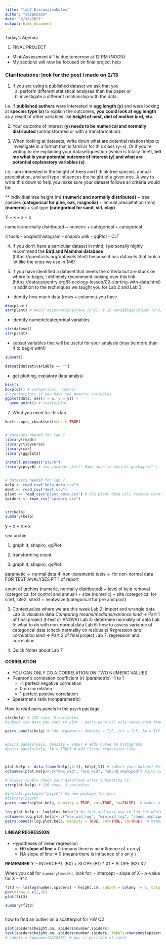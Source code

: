 ```yaml
---
title: "lab7_DiscussionNotes"
author: "sbsambado"
date: "2/18/2021"
output: html_document
---
```


Today's Agenda

1. FINAL PROJECT
- Mini-Assessment # 1 is due tomorrow at 12 PM (NOON)
- My sections will now be focused on final project help

### Clarifications: look for the post I made on 2/13
1.  If you are using a published dataset we ask that you 
      a) perform different statistical analyses than the paper or 
      b) investigate a different relationship with the data. 

i.e. If **published authors** were interested in **egg length (y)** and were looking at **species type (x)** to explain the outcomes, **you could look at** **egg length** as a result of other variables like **height of nest, diet of mother bird, etc**.

2. Your outcome of interest **(y) needs to be numerical and normally distributed** (untransformed or with a transformation).

3. When looking at datasets, write down what are potential relationships to investigate in a format that is familiar for this class (y~x). Or if you're writing to me explaining your dataset/question (which is totally fine!), **tell me what is your potential outcome of interest (y) and what are potential explanatory variables (x)**.

i.e. I am interested in the height of trees and I think tree species, annual precipitation, and soil type influences the height of a given tree. A way to write this down to help you make sure your dataset follows all criteria would be:

** individual tree height (m) **(numeric and normally distributed)** ~ tree species **(categorical for pine, oak, magnolia)** + annual precipitation (mm) **(numeric)** + soil type **(categorical for sand, silt, clay)**


Y ~ x + x + x

numeric/normally distributed ~  numeric + categorical + categorical




4 tools
- boxplot/histogram
- shapiro wilk
- qqPlot
- CLT




4. If you don't have a particular dataset in mind, I personally highly recommend the  **Bird and Mammal database** (https://opentraits.org/datasets.html) because it has datasets that look a lot like the ones we use in 146!

5. If you have identified a dataset that meets the criteria but are stuck on where to begin, I definitely recommend looking over this link (https://datacarpentry.org/R-ecology-lesson/02-starting-with-data.html) in addition to the techniques we taught you for Lab 2 and Lab 3:

+ identify how much data (rows + columns) you have
```r
dim(plant)
str(plant) # 49857 observations/rows (y's), # 10 variables/colums (x's)

```

+ identify numeric/categorical variables
```r

str(dataset)
str(plant)
```

+ subset variables that will be useful for your analysis (may be more than 4 to begin with!)
```r

subset()

datset[datset$variable == ""]
```

+ get plotting, explatory data analysi

```r

hist()
boxplot() # categorical, numeric 
# scatterplots if you have two numeric variables 
ggplot(data, aes(x = x, y = y)) +
  geom_point() # scatterplot
```



2. What you need for this lab
```r
knitr::opts_chunk$set(echo = TRUE)


# packages needed for lab 7
library(readr)
library(tidyverse)
library(car)
library(ggplot2)

install.packages("psych")
library(psych) # new package alert! Make sure to install.packages("")


# datasets needed for lab 7
kelp <- read_csv("kelp_data.csv")
deet <- read_csv("deet.csv")
plant <- read_csv("plant_data.csv") # the plant data will forever haunt us
spiders <- read_csv("spiders.csv")


str(kelp)
summary(kelp)

```

y ~ x + x + x

sea urchin

1. graph it, shapiro, qqPlot

2. transforming count 

3. graph it, shapiro, qqPlot

parametic <- normal data
4. non-parametric tests <- for non-normal data FOR TEST ANALYSES PT 1 of report

count of urchins (numeric, normally distributed) ~ level of kelp removal (categorical for control and annual) + size (numeric) + site (categorical for site1, site2, site3) + heatwave (categorical for pre and post) 

3. Contextualize where we are this week
    Lab 2: import and wrangle data
    Lab 3: visualize data
    *Comparing means/medians/variance land* -> Part 1 of final project (t-test or ANOVA)
    Lab 4: determine normality of data
    Lab 5: what to do with non-normal data
    Lab 6: how to assess variance of categorical data (check normality on residuals)
    *Regression and correlation land* -> Part 2 of final project
    Lab 7: regression and correlation 
    
4. Quick Notes about Lab 7

#### CORRELATION
  - YOU CAN ONLY DO A CORRELATION ON TWO NUMERIC VALUES
  - Pearson's correlation coefficient (r) (parametric) -1 to 1
      + -1 perfect negative correlation
      + 0 no correlation 
      + 1 perfect positive correlation
  - Spearman's rank (nonparametric)

How to read pairs.panels in the `psych` package
```r
str(kelp) # 120 rows, 6 variables
#subset the data you want to plot - pairs.panels() only takes data.frames, not formulas!

pairs.panels(kelp) # add arguments: density = T/F, cor = T/F, lm = T/F


#pairs.panels(kelp, density = TRUE) # adds curve to histograms
#pairs.panels(kelp, lm = TRUE) # add linear regression line




```

```r

plot.kelp <- data.frame(kelp[,2:3], kelp[,5]) # subset your dataset kelp into variables you care about
colnames(plot.kelp)<-c("max_wid", "min_wid", "abund_amphipod") #give columns names

# Always double check your dataframe after subsetting it!
str(plot.kelp) # 120 rows, 3 variables

#install.packages("psych") #a new package for you!
#library(psych)
pairs.panels(plot.kelp, density = TRUE, cor=TRUE, lm=FALSE)  # makes a scatterplot matrix of your dataset. show density plots, do not show correlation values, use a linear model

```

```r
log.plot.kelp <- log(plot.kelp+1) #a fast and easy way to log the whole dataset!
colnames(log.plot.kelp)<-c("max_wid_log", "min_wid_log", "abund_amphipod_log") #rename since they're logged now
pairs.panels(log.plot.kelp, density = TRUE, cor=TRUE, lm=TRUE)  # makes a scatterplot matrix of your dataset. show density plots (density = TRUE), do not show correlation values (cor = FALSE), use a linear model (lm = TRUE)

```

#### LINEAR REGRESSION
  - Hypotheses of linear regression
      + H0 **slope of line** = 0 (means there is no influence of x on y)
      + HA slope of line != 0 (means there is influence of x on y )

**REMEMBER**
  Y ~ INTERCEPT (B0) + SLOPE (B1) * X1 + SLOPE (B2) X2

When you call for `summary(model)`, look for:
- intercept
- slope of X
- p-value for X
- R^2

```r
fit3 <- lm(log(number.spiders) ~ height.cm, subset = colony != 5, data = spiders)
par(mfrow = c(2,2))
plot(fit3)

summary(fit3)



```

how to find an outlier on a scatterplot for HW Q2
```r

plot(spiders$height.cm, spiders$number.spiders)
text(spiders$height.cm, spiders$number.spiders, labels=rownames(spiders), pos = 1) 
# labels = rownames(DATASET) # pos is position of label


```
